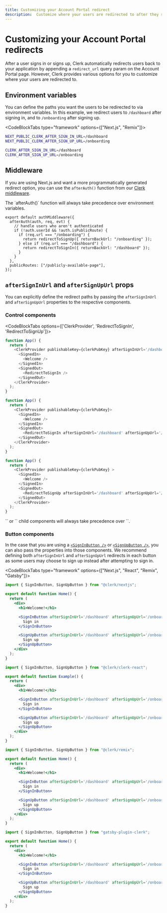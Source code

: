 ```yaml
---
title: Customizing your Account Portal redirect
description:  Customize where your users are redirected to after they sign in or sign up.
---
```


# Customizing your Account Portal redirects

After a user signs in or signs up, Clerk automatically redirects users back to your application by appending a `redirect_url` query param on the Account Portal page. However, Clerk provides various options for you to customize where your users are redirected to.

## Environment variables

You can define the paths you want the users to be redirected to via environment variables. In this example, we redirect users to `/dashboard` after signing in, and to `/onboarding` after signing up.

<CodeBlockTabs type="framework" options={["Next.js", "Remix"]}>
```sh filename=".env"
NEXT_PUBLIC_CLERK_AFTER_SIGN_IN_URL=/dashboard
NEXT_PUBLIC_CLERK_AFTER_SIGN_UP_URL=/onboarding
```
```sh filename=".env"
CLERK_AFTER_SIGN_IN_URL=/dashboard
CLERK_AFTER_SIGN_UP_URL=/onboarding
```
</CodeBlockTabs>

## Middleware

If you are using Next.js and want a more programmatically generated redirect option, you can use the `afterAuth()` function from our [Clerk middleware](/docs/references/nextjs/auth-middleware).

<Callout type="info" emoji="💡">
  The `afterAuth()` function will always take precedence over environment variables.
</Callout>

```tsx filename="middleware.ts"
export default authMiddleware({
  afterAuth(auth, req, evt) {
    // handle users who aren't authenticated
    if (!auth.userId && !auth.isPublicRoute) {
      if (req.url === "/onboarding") {
        return redirectToSignUp({ returnBackUrl: "/onboarding" });
      } else if (req.url === "/dashboard") {
        return redirectToSignIn({ returnBackUrl: "/dashboard" });
      }
    }
  },
  publicRoutes: ["/publicly-available-page"],
});
```

## `afterSignInUrl` and `afterSignUpUrl` props

You can explicitly define the redirect paths by passing the `afterSignInUrl` and `afterSignUpUrl` properties to the respective components.

### Control components
<CodeBlockTabs options={['ClerkProvider', 'RedirectToSignIn', 'RedirectToSignUp']}>

```javascript filename="example.js"
function App() {
  return (
    <ClerkProvider publishableKey={clerkPubKey} afterSignInUrl='/dashboard' afterSignUpUrl='/onboarding' >
      <SignedIn>
        <Welcome />
      </SignedIn>
      <SignedOut>
        <RedirectToSignIn />
      </SignedOut>
    </ClerkProvider>
  );
}
```
```javascript filename="example.js"
function App() {
  return (
    <ClerkProvider publishableKey={clerkPubKey}>
      <SignedIn>
        <Welcome />
      </SignedIn>
      <SignedOut>
        <RedirectToSignIn afterSignInUrl='/dashboard' afterSignUpUrl='/onboarding' />
      </SignedOut>
    </ClerkProvider>
  );
}
```
```javascript filename="example.js"
function App() {
  return (
    <ClerkProvider publishableKey={clerkPubKey} >
      <SignedIn>
        <Welcome />
      </SignedIn>
      <SignedOut>
        <RedirectToSignUp afterSignInUrl='/dashboard' afterSignUpUrl='/onboarding' />
      </SignedOut>
    </ClerkProvider>
  );
}
```
</CodeBlockTabs>

<Callout type="info" emoji="💡">
  `<RedirectToSignIn />` or `<RedirectToSignUp />` child components will always take precedence over `<ClerkProvider />`. 
</Callout>

### Button components

In the case that you are using a [`<SignInButton />`](/docs/components/unstyled/sign-in-button) or [`<SignUpButton />`](/docs/components/unstyled/sign-up-button), you can also pass the properties into those components. We recommend defining both `afterSignInUrl` and `afterSignUpUrl` redirects in each button as some users may choose to sign up instead after attempting to sign in.

<CodeBlockTabs type="framework" options={["Next.js", "React", "Remix", "Gatsby"]}>
  ```jsx filename="pages/index.js"
  import { SignInButton, SignUpButton } from "@clerk/nextjs";

  export default function Home() {
    return (
      <div>
        <h1>Welcome!</h1>

        <SignInButton afterSignInUrl='/dashboard' afterSignUpUrl='/onboarding'>
          Sign in
        </SignInButton>

        <SignUpButton afterSignInUrl='/dashboard' afterSignUpUrl='/onboarding'>
          Sign up
        </SignUpButton>
      </div>
    );
  }
  ```

  ```jsx filename="example.js"
  import { SignInButton, SignUpButton } from "@clerk/clerk-react";

  export default function Example() {
    return (
      <div>
        <h1>Welcome!</h1>

        <SignInButton afterSignInUrl='/dashboard' afterSignUpUrl='/onboarding'>
          Sign in
        </SignInButton>

        <SignUpButton afterSignInUrl='/dashboard' afterSignUpUrl='/onboarding'>
          Sign up
        </SignUpButton>
      </div>
    );
  }
  ```

  ```jsx filename="pages/index.js"
  import { SignInButton, SignUpButton } from "@clerk/remix";

  export default function Home() {
    return (
      <div>
        <h1>Welcome!</h1>

        <SignInButton afterSignInUrl='/dashboard' afterSignUpUrl='/onboarding'>
          Sign in
        </SignInButton>

        <SignUpButton afterSignInUrl='/dashboard' afterSignUpUrl='/onboarding'>
          Sign up
        </SignUpButton>
      </div>
    );
  }
  ```

  ```jsx filename="pages/index.js"
  import { SignInButton, SignUpButton } from "gatsby-plugin-clerk";

  export default function Home() {
    return (
      <div>
        <h1>Welcome!</h1>

        <SignInButton afterSignInUrl='/dashboard' afterSignUpUrl='/onboarding'>
          Sign in
        </SignInButton>

        <SignUpButton afterSignInUrl='/dashboard' afterSignUpUrl='/onboarding'>
          Sign up
        </SignUpButton>
      </div>
    );
  }
  ```
</CodeBlockTabs>